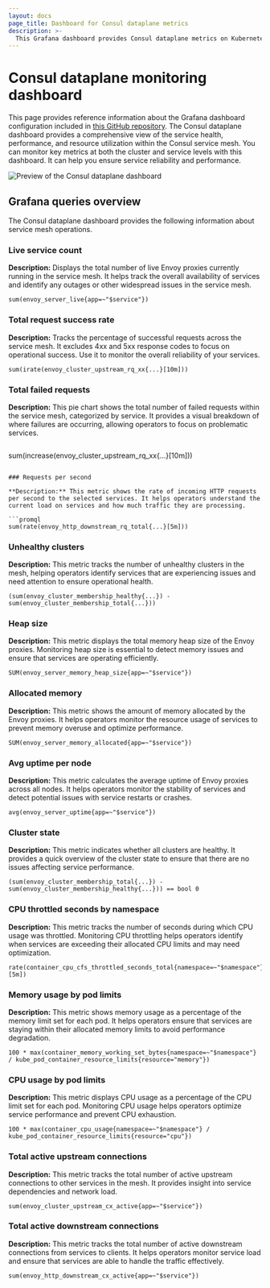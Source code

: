 ```yaml
---
layout: docs
page_title: Dashboard for Consul dataplane metrics
description: >-
  This Grafana dashboard provides Consul dataplane metrics on Kubernetes deployments. Learn about the Grafana queries that produce the metrics and visualizations in this dashboard.
---
```


# Consul dataplane monitoring dashboard

This page provides reference information about the Grafana dashboard configuration included in [this GitHub repository](https://github.com/hashicorp/consul/tree/main/grafana/consuldataplanedashboard.json). The Consul dataplane dashboard provides a comprehensive view of the service health, performance, and resource utilization within the Consul service mesh. You can monitor key metrics at both the cluster and service levels with this dashboard. It can help you ensure service reliability and performance.

![Preview of the Consul dataplane dashboard](/public/img/grafana/consul-dataplane-dashboard.png)

## Grafana queries overview

The Consul dataplane dashboard provides the following information about service mesh operations.

### Live service count

**Description:** Displays the total number of live Envoy proxies currently running in the service mesh. It helps track the overall availability of services and identify any outages or other widespread issues in the service mesh.

```promql
sum(envoy_server_live{app=~"$service"})
```

### Total request success rate

**Description:** Tracks the percentage of successful requests across the service mesh. It excludes 4xx and 5xx response codes to focus on operational success. Use it to monitor the overall reliability of your services.

```promql
sum(irate(envoy_cluster_upstream_rq_xx{...}[10m]))
```

### Total failed requests

**Description:** This pie chart shows the total number of failed requests within the service mesh, categorized by service. It provides a visual breakdown of where failures are occurring, allowing operators to focus on problematic services.

```promql
```
sum(increase(envoy_cluster_upstream_rq_xx{...}[10m]))
```

### Requests per second

**Description:** This metric shows the rate of incoming HTTP requests per second to the selected services. It helps operators understand the current load on services and how much traffic they are processing.

```promql
sum(rate(envoy_http_downstream_rq_total{...}[5m]))
```

### Unhealthy clusters

**Description:** This metric tracks the number of unhealthy clusters in the mesh, helping operators identify services that are experiencing issues and need attention to ensure operational health.

```promql
(sum(envoy_cluster_membership_healthy{...}) - sum(envoy_cluster_membership_total{...}))
```

### Heap size

**Description:** This metric displays the total memory heap size of the Envoy proxies. Monitoring heap size is essential to detect memory issues and ensure that services are operating efficiently.

```promql
SUM(envoy_server_memory_heap_size{app=~"$service"})
```
 
### Allocated memory

**Description:** This metric shows the amount of memory allocated by the Envoy proxies. It helps operators monitor the resource usage of services to prevent memory overuse and optimize performance.

```promql
SUM(envoy_server_memory_allocated{app=~"$service"})
```
 
### Avg uptime per node

**Description:** This metric calculates the average uptime of Envoy proxies across all nodes. It helps operators monitor the stability of services and detect potential issues with service restarts or crashes.

```promql
avg(envoy_server_uptime{app=~"$service"})
```
 
### Cluster state

**Description:** This metric indicates whether all clusters are healthy. It provides a quick overview of the cluster state to ensure that there are no issues affecting service performance.

```promql
(sum(envoy_cluster_membership_total{...}) - sum(envoy_cluster_membership_healthy{...})) == bool 0
```
 
### CPU throttled seconds by namespace

**Description:** This metric tracks the number of seconds during which CPU usage was throttled. Monitoring CPU throttling helps operators identify when services are exceeding their allocated CPU limits and may need optimization.

```promql
rate(container_cpu_cfs_throttled_seconds_total{namespace=~"$namespace"}[5m])
```
 
### Memory usage by pod limits

**Description:** This metric shows memory usage as a percentage of the memory limit set for each pod. It helps operators ensure that services are staying within their allocated memory limits to avoid performance degradation.

```promql
100 * max(container_memory_working_set_bytes{namespace=~"$namespace"} / kube_pod_container_resource_limits{resource="memory"})
```
 
### CPU usage by pod limits

**Description:** This metric displays CPU usage as a percentage of the CPU limit set for each pod. Monitoring CPU usage helps operators optimize service performance and prevent CPU exhaustion.

```promql
100 * max(container_cpu_usage{namespace=~"$namespace"} / kube_pod_container_resource_limits{resource="cpu"})
```
 
### Total active upstream connections

**Description:** This metric tracks the total number of active upstream connections to other services in the mesh. It provides insight into service dependencies and network load.

```promql
sum(envoy_cluster_upstream_cx_active{app=~"$service"})
```
 
### Total active downstream connections

**Description:** This metric tracks the total number of active downstream connections from services to clients. It helps operators monitor service load and ensure that services are able to handle the traffic effectively.

```promql
sum(envoy_http_downstream_cx_active{app=~"$service"})
```



